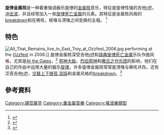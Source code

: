 {{expand|time=2016-10-11T14:46:45+00:00}}
{{Infobox music genre
| name              = 旋律金属核
| color             = white
| bgcolor           = #BB0022
| stylistic_origins =
* [[金属核|金属核]]
* [[旋律死亡金属|旋律死亡金属]]<!-- Genres are sourced. See talk page if you want changes made here -->
* [[旋律硬核|旋律硬核]]
| cultural_origins  = 21世纪初期， [[美国|美国]] 和 [[英国|英国]]
| instruments       =
* [[电吉他|电吉他]]
* [[电贝斯|电贝斯]]
* [[爵士鼓|爵士鼓]] ([[大鼓#Double_bass|双踩]])
* [[主唱|主唱]] ([[嘶吼唱腔|嘶吼唱腔]]，[[死嗓|死嗓]])
| popularity        = 21世纪初达到顶峰
| derivatives       =
| subgenrelist      =
| subgenres         = 
| fusiongenres      = 
| regional_scenes   = 
* [[马萨诸塞州音乐#金属核|马萨诸塞州]]
* [[俄亥俄州音乐#金属核|俄亥俄州]]
* [[英国音乐_(2000s_&_2010s)#重金属|英国]]
| other_topics      = 
* [[Breakdown_(music)|Breakdown]]
* [[后硬核|后硬核]]
* [[美式金属新浪潮|美式金属新浪潮]]
* [[瑞典死亡金属|瑞典死亡金属]]
}}
'''旋律金属核'''是一种着重强调器乐旋律的[[金属核|金属核]]音乐，特征是旋律性强的吉他[[riff|riff]]，[[冲击波|冲击波]]，并且经常加入一些[[旋律死亡金属|旋律死亡金属]]的元素。其特征是金属核风格的[[分解联奏|breakdown]]和在嘶吼，核嗓与清嗓之间变换的主唱。
<ref name="amg">{{cite web |author=D. Taylor, Jason |url={{Allmusic|class=album|id=suicide-notes-and-butterfly-kisses-mw0000223292|pure_url=yes}} |title=''Suicide Notes and Butterfly Kisses'' review |work=[[Allmusic|Allmusic]] |accessdate=June 24, 2008 |quote=Atreyu's debut album, Suicide Notes and Butterfly Kisses, is an invigorating foray into melodic metalcore in the vein of Darkest Hour, Poison the Well, and Eighteen Visions.}}</ref>

==特色==
[[Image:All_That_Remains_live_in_East_Troy_at_Ozzfest_2006.jpg|thumb]] performing at the [[Ozzfest|Ozzfest]] in 2006.]]
旋律金属核深受吉他[[riff|riff]]和[[瑞典旋律死亡金属|瑞典旋律死亡金属]]乐队作曲风格，尤其是[[At_the_Gates|At the Gates]]，<ref name="amg">{{cite web |author=D. Taylor, Jason |url={{Allmusic|class=album|id=suicide-notes-and-butterfly-kisses-mw0000223292|pure_url=yes}} |title=''Suicide Notes and Butterfly Kisses'' review |work=[[Allmusic|Allmusic]] |accessdate=June 24, 2008 |quote=Atreyu's debut album, Suicide Notes and Butterfly Kisses, is an invigorating foray into melodic metalcore in the vein of Darkest Hour, Poison the Well, and Eighteen Visions.}}</ref> [[邪神大敌|邪神大敌]]，[[烈焰邪神|烈焰邪神]]和[[撒旦之作乐团|撒旦之作乐团]]的影响，他们在自己的作品中运用大量的器乐[[旋律|旋律]]。许多旋律金属核常常是清嗓与嘶吼共存。还有泛音吉他[[riff|riff]]，[[交替上下拨弦|交替上下拨弦]],[[大鼓#Double_bass|双踩]]和金属风格的[[分解联奏|breakdown]]。<ref>{{cite web |url=http://media.www.elpaisanonewspaper.com/media/storage/paper1088/news/2007/09/12/Entertainment/Its-Through.The.Approach-2961653.shtml |title=It's Through the Approach |work=El Paisano |date=September 12, 2007 |accessdate=June 24, 2008 |deadurl=yes |archiveurl=https://web.archive.org/web/20090114065351/http://media.www.elpaisanonewspaper.com/media/storage/paper1088/news/2007/09/12/Entertainment/Its-Through.The.Approach-2961653.shtml |archivedate=2009年1月14日 |df= }}{{cbignore|bot=medic}}</ref>


== 參考資料 ==
{{reflist}}

{{Heavymetal}}

[[Category:硬蕊龐克|Category:硬蕊龐克]]
[[Category:重金屬音樂|Category:重金屬音樂]]
[[Category:搖滾樂類型|Category:搖滾樂類型]]